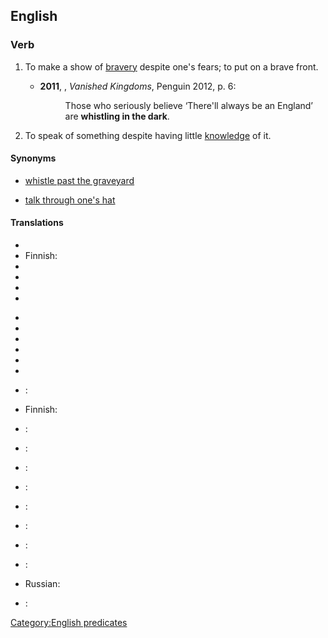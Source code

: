 ==English==

===Verb===
{{head|en|verb|head=[[to]] [[whistle]] [[in]] [[the]] [[dark]]}}

# {{colloquial}} To make a show of [[bravery]] despite one's fears; to put on a brave front.
#*'''2011''', {{w|Norman Davies}}, ''Vanished Kingdoms'', Penguin 2012, p. 6:
#*:Those who seriously believe ‘There'll always be an England’ are '''whistling in the dark'''. 
# {{idiomatic|US}} To speak of something despite having little [[knowledge]] of it.

====Synonyms====
* {{sense|make a show of bravery}} [[whistle past the graveyard]]
* {{sense|speak of something without knowledge}} [[talk through one's hat]]

====Translations====
{{trans-top|make a show of bravery}}
* {{trreq|ar}}
* Finnish: {{t-|fi|vislailla}}
* {{trreq|fr}}
* {{trreq|de}}
* {{trreq|it}}
* {{trreq|ja}}
{{trans-mid}}
* {{trreq|ko}}
* {{trreq|cmn}}
* {{trreq|pl}}
* {{trreq|pt}}
* {{trreq|ru}}
* {{trreq|es}}
{{trans-bottom}}
{{trans-top|speak without knowledge}}
* {{trreq|ar}}:
* Finnish: {{t-|fi|puhua läpiä päähänsä}}
* {{trreq|fr}}:
* {{trreq|de}}:
* {{trreq|it}}:
* {{trreq|ja}}:
{{trans-mid}}
* {{trreq|ko}}:
* {{trreq|cmn}}:
* {{trreq|pl}}:
* {{trreq|pt}}:
* Russian: {{t-|ru|говорить не зная ничего толком|sc=Cyrl}}
* {{trreq|es}}:
{{trans-bottom}}

[[Category:English predicates]]